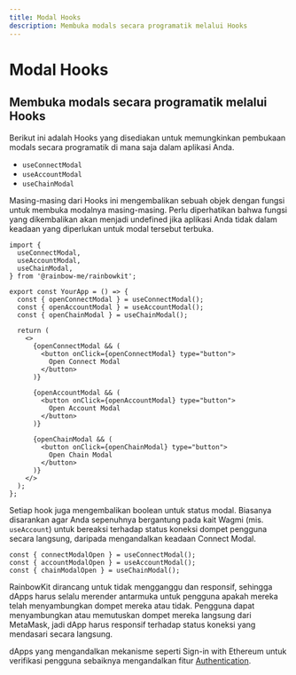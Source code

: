 ```yaml
---
title: Modal Hooks
description: Membuka modals secara programatik melalui Hooks
---
```


# Modal Hooks

## Membuka modals secara programatik melalui Hooks

Berikut ini adalah Hooks yang disediakan untuk memungkinkan pembukaan modals secara programatik di mana saja dalam aplikasi Anda.

- `useConnectModal`
- `useAccountModal`
- `useChainModal`

Masing-masing dari Hooks ini mengembalikan sebuah objek dengan fungsi untuk membuka modalnya masing-masing. Perlu diperhatikan bahwa fungsi yang dikembalikan akan menjadi undefined jika aplikasi Anda tidak dalam keadaan yang diperlukan untuk modal tersebut terbuka.

```tsx
import {
  useConnectModal,
  useAccountModal,
  useChainModal,
} from '@rainbow-me/rainbowkit';

export const YourApp = () => {
  const { openConnectModal } = useConnectModal();
  const { openAccountModal } = useAccountModal();
  const { openChainModal } = useChainModal();

  return (
    <>
      {openConnectModal && (
        <button onClick={openConnectModal} type="button">
          Open Connect Modal
        </button>
      )}

      {openAccountModal && (
        <button onClick={openAccountModal} type="button">
          Open Account Modal
        </button>
      )}

      {openChainModal && (
        <button onClick={openChainModal} type="button">
          Open Chain Modal
        </button>
      )}
    </>
  );
};
```

Setiap hook juga mengembalikan boolean untuk status modal. Biasanya disarankan agar Anda sepenuhnya bergantung pada kait Wagmi (mis. `useAccount`) untuk bereaksi terhadap status koneksi dompet pengguna secara langsung, daripada mengandalkan keadaan Connect Modal.

```tsx
const { connectModalOpen } = useConnectModal();
const { accountModalOpen } = useAccountModal();
const { chainModalOpen } = useChainModal();
```

RainbowKit dirancang untuk tidak mengganggu dan responsif, sehingga dApps harus selalu merender antarmuka untuk pengguna apakah mereka telah menyambungkan dompet mereka atau tidak. Pengguna dapat menyambungkan atau memutuskan dompet mereka langsung dari MetaMask, jadi dApp harus responsif terhadap status koneksi yang mendasari secara langsung.

dApps yang mengandalkan mekanisme seperti Sign-in with Ethereum untuk verifikasi pengguna sebaiknya mengandalkan fitur [Authentication](/docs/authentication).
